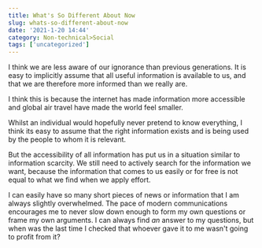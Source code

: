 ```yaml
---
title: What's So Different About Now
slug: whats-so-different-about-now
date: '2021-1-20 14:44'
category: Non-technical>Social
tags: ['uncategorized']
---
```


I think we are less aware of our ignorance than previous generations. It is
easy to implicitly assume that all useful information is available to us, and
that we are therefore more informed than we really are.

I think this is because the internet has made information more accessible
and global air travel have made the world feel smaller.

Whilst an individual would hopefully never pretend to know everything, I think
its easy to assume that the right information exists and is being used by the
people to whom it is relevant.

But the accessibility of all information has put us in a situation similar to
information scarcity. We still need to actively search for the information we
want, because the information that comes to us easily or for free is not equal
to what we find when we apply effort.

I can easily have so many short pieces of news or information that I am
always slightly overwhelmed. The pace of modern communications encourages me to
never slow down enough to form my own questions or frame my own arguments. I
can always find _an_ answer to my questions, but when was the last time I checked
that whoever gave it to me wasn't going to profit from it?
